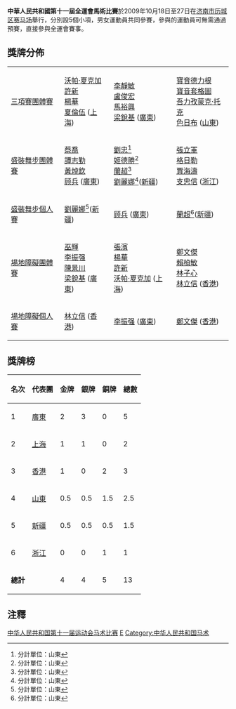 '''中華人民共和國第十一屆全運會馬術比賽'''於2009年10月18日至27日在[[济南市|济南市]][[历城区赛马场|历城区赛马场]]舉行，分別設5個小項，男女運動員共同參賽，參與的運動員可無需通過預賽，直接參與全運會賽事。

==獎牌分佈==
{| {{MedalistTable|type=項目|style=font-size:small;}}
|-
| [[中華人民共和國第十一屆全運會馬術比賽－三項賽團體賽|三項賽團體賽]]
| [[沃帕·夏克加|沃帕·夏克加]]<br>[[許新|許新]]<br>[[楊華|楊華]]<br>[[夏倫伍|夏倫伍]] ([[上海|上海]])
| [[李靜敏|李靜敏]]<br>[[盧俊宏|盧俊宏]]<br>[[馬裕興|馬裕興]]<br>[[梁銳基|梁銳基]] ([[廣東|廣東]])
| [[寶音德力根|寶音德力根]]<br>[[寶音套格圖|寶音套格圖]]<br>[[吾力孜蒙克·托克|吾力孜蒙克·托克]]<br>[[色日布|色日布]] ([[山東|山東]])
|-
| [[中華人民共和國第十一屆全運會馬術比賽－盛裝舞步團體賽|盛裝舞步團體賽]]
| [[蔡喬|蔡喬]]<br>[[譚志勤|譚志勤]]<br>[[黃焯欽|黃焯欽]]<br>[[顾兵|顾兵]] ([[廣東|廣東]])
| [[劉忠|劉忠]]<ref name="魯">分計單位：山東</ref><br>[[姬德勝|姬德勝]]<ref name="魯">分計單位：山東</ref><br>[[蘭超|蘭超]]<ref name="魯">分計單位：山東</ref><br>[[劉麗娜|劉麗娜]]<ref name="魯">分計單位：山東</ref>([[新疆|新疆]])
| [[張立軍|張立軍]]<br>[[格日勒|格日勒]]<br>[[賈海濤|賈海濤]]<br>[[支忠信|支忠信]] ([[浙江|浙江]])
|-
| [[中華人民共和國第十一屆全運會馬術比賽－盛裝舞步個人賽|盛裝舞步個人賽]]
| [[劉麗娜|劉麗娜]]<ref name="魯">分計單位：山東</ref>([[新疆|新疆]])
| [[顾兵|顾兵]] ([[廣東|廣東]])
| [[蘭超|蘭超]]<ref name="魯">分計單位：山東</ref>([[新疆|新疆]])
|-
| [[中華人民共和國第十一屆全運會馬術比賽－場地團體障礙賽|場地障礙團體賽]]
| [[巫輝|巫輝]]<br>[[李振强|李振强]]<br>[[陳景川|陳景川]]<br>[[梁銳基|梁銳基]] ([[廣東|廣東]])
| [[張濱|張濱]]<br>[[楊華|楊華]]<br>[[許新|許新]]<br>[[沃帕·夏克加|沃帕·夏克加]] ([[上海|上海]])
| [[鄭文傑_(1988年)|鄭文傑]]<br>[[賴楨敏|賴楨敏]]<br>[[林子心|林子心]]<br>[[林立信|林立信]] ([[香港|香港]])
|-
| [[中華人民共和國第十一屆全運會馬術比賽－場地障礙個人賽|場地障礙個人賽]]
| [[林立信|林立信]] ([[香港|香港]])
| [[李振强|李振强]] ([[廣東|廣東]])
| [[鄭文傑_(1988年)|鄭文傑]] ([[香港|香港]])
|}

==獎牌榜==
{| class="wikitable" 
|- 
!名次!!代表團!!金牌!!銀牌!!銅牌!!總數
|-
|1||[[廣東|廣東]]||2||3||0||5
|-
|2||[[上海|上海]]||1||1||0||2
|-
|3||[[香港|香港]]||1||0||2||3
|-
|4||[[山東|山東]]||0.5||0.5||1.5||2.5
|-
|5||[[新疆|新疆]]||0.5||0.5||0.5||1.5
|-
|6||[[浙江|浙江]]||0||0||1||1
|-
|colspan=2|'''總計'''||4||4||5||13
|}

==注釋==
{{Reflist|2}}

{{中华人民共和国第十一届运动会}}

[[Category:中华人民共和国第十一届运动会马术比赛|]]
[[Category:中华人民共和国第十一届运动会比赛项目|E]]
[[Category:中华人民共和国马术|Category:中华人民共和国马术]]